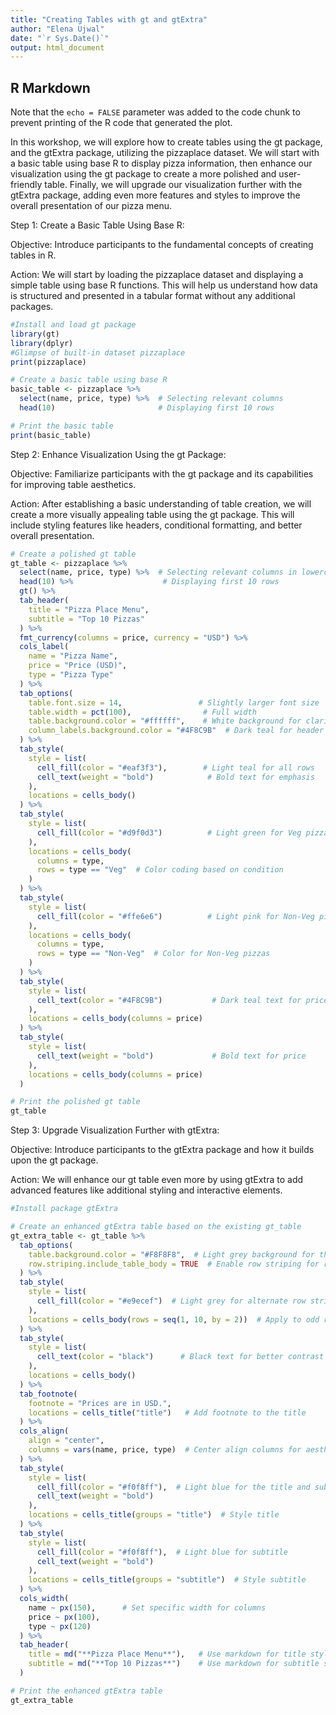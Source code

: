 ```yaml
---
title: "Creating Tables with gt and gtExtra"
author: "Elena Ujwal"
date: "`r Sys.Date()`"
output: html_document
---
```

## R Markdown

Note that the `echo = FALSE` parameter was added to the code chunk to prevent printing of the R code that generated the plot.

In this workshop, we will explore how to create tables using the gt package, and the gtExtra package, utilizing the pizzaplace dataset. We will start with a basic table using base R to display pizza information, then enhance our visualization using the gt package to create a more polished and user-friendly table. Finally, we will upgrade our visualization further with the gtExtra package, adding even more features and styles to improve the overall presentation of our pizza menu.


Step 1: Create a Basic Table Using Base R:

Objective: Introduce participants to the fundamental concepts of creating tables in R.

Action: We will start by loading the pizzaplace dataset and displaying a simple table using base R functions. This will help us understand how data is structured and presented in a tabular format without any additional packages.

```r
#Install and load gt package
library(gt)
library(dplyr)
#Glimpse of built-in dataset pizzaplace
print(pizzaplace)

# Create a basic table using base R
basic_table <- pizzaplace %>%
  select(name, price, type) %>%  # Selecting relevant columns
  head(10)                       # Displaying first 10 rows

# Print the basic table
print(basic_table)


```

Step 2: Enhance Visualization Using the gt Package:

Objective: Familiarize participants with the gt package and its capabilities for improving table aesthetics.

Action: After establishing a basic understanding of table creation, we will create a more visually appealing table using the gt package. This will include styling features like headers, conditional formatting, and better overall presentation.


```r

# Create a polished gt table
gt_table <- pizzaplace %>%
  select(name, price, type) %>%  # Selecting relevant columns in lowercase
  head(10) %>%                    # Displaying first 10 rows
  gt() %>%
  tab_header(
    title = "Pizza Place Menu",
    subtitle = "Top 10 Pizzas"
  ) %>%
  fmt_currency(columns = price, currency = "USD") %>%
  cols_label(
    name = "Pizza Name",
    price = "Price (USD)",
    type = "Pizza Type"
  ) %>%
  tab_options(
    table.font.size = 14,                 # Slightly larger font size
    table.width = pct(100),                # Full width
    table.background.color = "#ffffff",    # White background for clarity
    column_labels.background.color = "#4F8C9B"  # Dark teal for header background
  ) %>%
  tab_style(
    style = list(
      cell_fill(color = "#eaf3f3"),        # Light teal for all rows
      cell_text(weight = "bold")            # Bold text for emphasis
    ),
    locations = cells_body()
  ) %>%
  tab_style(
    style = list(
      cell_fill(color = "#d9f0d3")          # Light green for Veg pizzas
    ),
    locations = cells_body(
      columns = type,
      rows = type == "Veg"  # Color coding based on condition
    )
  ) %>%
  tab_style(
    style = list(
      cell_fill(color = "#ffe6e6")          # Light pink for Non-Veg pizzas
    ),
    locations = cells_body(
      columns = type,
      rows = type == "Non-Veg"  # Color for Non-Veg pizzas
    )
  ) %>%
  tab_style(
    style = list(
      cell_text(color = "#4F8C9B")           # Dark teal text for prices
    ),
    locations = cells_body(columns = price)
  ) %>%
  tab_style(
    style = list(
      cell_text(weight = "bold")             # Bold text for price
    ),
    locations = cells_body(columns = price)
  )

# Print the polished gt table
gt_table

```

Step 3: Upgrade Visualization Further with gtExtra:

Objective: Introduce participants to the gtExtra package and how it builds upon the gt package.

Action: We will enhance our gt table even more by using gtExtra to add advanced features like additional styling and interactive elements.

```r
#Install package gtExtra

# Create an enhanced gtExtra table based on the existing gt_table
gt_extra_table <- gt_table %>%
  tab_options(
    table.background.color = "#F8F8F8",  # Light grey background for the overall table
    row.striping.include_table_body = TRUE  # Enable row striping for readability
  ) %>%
  tab_style(
    style = list(
      cell_fill(color = "#e9ecef")  # Light grey for alternate row striping
    ),
    locations = cells_body(rows = seq(1, 10, by = 2))  # Apply to odd rows (1, 3, 5,...)
  ) %>%
  tab_style(
    style = list(
      cell_text(color = "black")      # Black text for better contrast
    ),
    locations = cells_body()
  ) %>%
  tab_footnote(
    footnote = "Prices are in USD.",
    locations = cells_title("title")   # Add footnote to the title
  ) %>%
  cols_align(
    align = "center",
    columns = vars(name, price, type)  # Center align columns for aesthetics
  ) %>%
  tab_style(
    style = list(
      cell_fill(color = "#f0f8ff"),  # Light blue for the title and subtitle
      cell_text(weight = "bold")
    ),
    locations = cells_title(groups = "title")  # Style title
  ) %>%
  tab_style(
    style = list(
      cell_fill(color = "#f0f8ff"),  # Light blue for subtitle
      cell_text(weight = "bold")
    ),
    locations = cells_title(groups = "subtitle")  # Style subtitle
  ) %>%
  cols_width(
    name ~ px(150),      # Set specific width for columns
    price ~ px(100),
    type ~ px(120)
  ) %>%
  tab_header(
    title = md("**Pizza Place Menu**"),   # Use markdown for title styling
    subtitle = md("**Top 10 Pizzas**")    # Use markdown for subtitle styling
  )

# Print the enhanced gtExtra table
gt_extra_table

```


